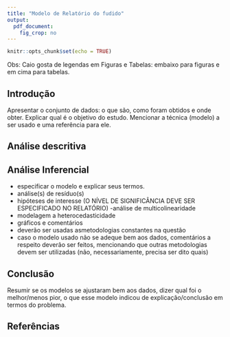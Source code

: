 ```yaml
---
title: "Modelo de Relatório do fudido"
output: 
  pdf_document:
    fig_crop: no
---
```


```r
knitr::opts_chunk$set(echo = TRUE)
```

Obs: Caio gosta de legendas em Figuras e Tabelas: embaixo para figuras e em cima para tabelas.

## Introdução

Apresentar o conjunto de dados: o que são, como foram obtidos e onde obter. Explicar qual é o objetivo do estudo. Mencionar a técnica (modelo) a ser usado e uma referência para ele.

## Análise descritiva



## Análise Inferencial

- especificar o modelo e explicar seus termos.
- análise(s) de resíduo(s)
- hipóteses de interesse (O NÍVEL DE SIGNIFICÂNCIA DEVE SER ESPECIFICADO NO RELATÓRIO)
-análise de multicolinearidade
- modelagem a heterocedasticidade
- gráficos e comentários
- deverão   ser   usadas   asmetodologias constantes na questão
- caso o modelo usado não se adeque bem   aos   dados,   comentários   a   respeito   deverão   ser   feitos,   mencionando   que   outras metodologias devem ser utilizadas (não, necessariamente, precisa ser dito quais)


## Conclusão

Resumir se os modelos se ajustaram bem aos dados, dizer qual foi o melhor/menos pior, o que esse modelo indicou de explicação/conclusão em termos do problema.

## Referências
